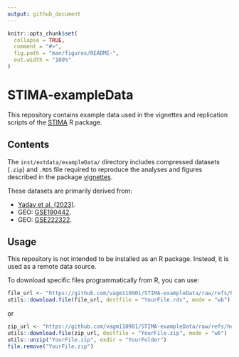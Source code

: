 ```yaml
---
output: github_document
---
```


```r
knitr::opts_chunk$set(
  collapse = TRUE,
  comment = "#>",
  fig.path = "man/figures/README-",
  out.width = "100%"
)
```

# STIMA-exampleData

This repository contains example data used in the vignettes and replication scripts of the [STIMA](https://github.com/vagm110901/STIMA) R package.

## Contents

The `inst/extdata/exampleData/` directory includes compressed datasets (`.zip`) and `.RDS` file  required to reproduce 
the analyses and figures described in the package [vignettes](https://github.com/vagm110901/STIMA/tree/master/vignettes).

These datasets are primarily derived from:

- [Yadav et al. (2023)](https://doi.org/10.1016/j.neuron.2023.01.007). 
- GEO: [GSE190442](http://www.ncbi.nlm.nih.gov/geo/query/acc.cgi?acc=GSE190442). 
- GEO: [GSE222322](http://www.ncbi.nlm.nih.gov/geo/query/acc.cgi?acc=GSE222322).

## Usage

This repository is not intended to be installed as an R package. Instead, it is used as a remote data source.

To download specific files programmatically from R, you can use:

```r {eval=FALSE}
file_url <- "https://github.com/vagm110901/STIMA-exampleData/raw/refs/heads/master/inst/extdata/exampleData/File.rds"
utils::download.file(file_url, destfile = "YourFile.rds", mode = "wb")
```

or 

```r {eval=FALSE}
zip_url <- "https://github.com/vagm110901/STIMA-exampleData/raw/refs/heads/master/inst/extdata/exampleData/File.zip"
utils::download.file(zip_url, destfile = "YourFile.zip", mode = "wb")
utils::unzip("YourFile.zip", exdir = "YourFolder")
file.remove("YourFile.zip")
``` 
